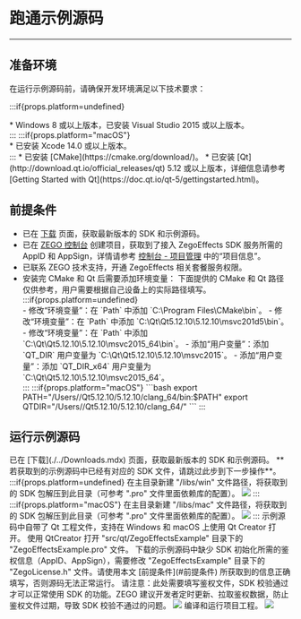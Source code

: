 # 跑通示例源码

---

## 准备环境

在运行示例源码前，请确保开发环境满足以下技术要求：

:::if{props.platform=undefined}
<div>
* Windows 8 或以上版本，已安装 Visual Studio 2015 或以上版本。
</div>
:::
:::if{props.platform="macOS"}
<div>
* 已安装 Xcode 14.0 或以上版本。
</div>
:::
* 已安装 [CMake](https://cmake.org/download/)。
* 已安装 [Qt](http://download.qt.io/official_releases/qt) 5.12 或以上版本，详细信息请参考 [Getting Started with Qt](https://doc.qt.io/qt-5/gettingstarted.html)。

## 前提条件

- 已在 [下载](./../Downloads.mdx) 页面，获取最新版本的 SDK 和示例源码。
- 已在 [ZEGO 控制台](https://console.zego.im) 创建项目，获取到了接入 ZegoEffects SDK 服务所需的 AppID 和 AppSign，详情请参考 [控制台 - 项目管理](https://doc-zh.zego.im/article/12107) 中的“项目信息”。
- 已联系 ZEGO 技术支持，开通 ZegoEffects 相关套餐服务权限。
- 安装完 CMake 和 Qt 后需要添加环境变量：
    <Note title="说明">
    下面提供的 CMake 和 Qt 路径仅供参考，用户需要根据自己设备上的实际路径填写。
    </Note>
    :::if{props.platform=undefined}
    <div>
    - 修改“环境变量”：在 `Path` 中添加 `C:\Program Files\CMake\bin`。
    - 修改“环境变量”：在 `Path` 中添加 `C:\Qt\Qt5.12.10\5.12.10\msvc201d5\bin`。
    - 修改“环境变量”：在 `Path` 中添加 `C:\Qt\Qt5.12.10\5.12.10\msvc2015_64\bin`。
    - 添加“用户变量”：添加 `QT_DIR` 用户变量为 `C:\Qt\Qt5.12.10\5.12.10\msvc2015`。
    - 添加“用户变量”：添加 `QT_DIR_x64` 用户变量为 `C:\Qt\Qt5.12.10\5.12.10\msvc2015_64`。
    </div>
    :::
    :::if{props.platform="macOS"}
    ```bash
    export PATH="/Users/<your-name>/Qt5.12.10/5.12.10/clang_64/bin:$PATH"
    export QTDIR="/Users/<your-name>/Qt5.12.10/5.12.10/clang_64/"
    ```
    :::

## 运行示例源码

<Steps>
<Step title="添加 SDK 资源">
已在 [下载](./../Downloads.mdx) 页面，获取最新版本的 SDK 和示例源码。   
**若获取到的示例源码中已经有对应的 SDK 文件，请跳过此步到下一步操作**。
:::if{props.platform=undefined}
在主目录新建 "/libs/win" 文件路径，将获取到的 SDK 包解压到此目录（可参考 ".pro" 文件里面依赖库的配置）。
<Frame width="512" height="auto" caption=""><img src="https://doc-media.zego.im/sdk-doc/Pics/AI_Vision/SampleCodes/sampleCodes_win_2.png" /></Frame>
:::
:::if{props.platform="macOS"}
在主目录新建 "/libs/mac" 文件路径，将获取到的 SDK 包解压到此目录（可参考 ".pro" 文件里面依赖库的配置）。
<Frame width="512" height="auto" caption=""><img src="https://doc-media.zego.im/sdk-doc/Pics/AI_Vision/SampleCodes/sampleCodes_mac_2.png" /></Frame>
:::
</Step>
<Step title="使用 IDE 打开项目">
示例源码中自带了 Qt 工程文件，支持在 Windows 和 macOS 上使用 Qt Creator 打开。  
使用 QtCreator 打开 "src/qt/ZegoEffectsExample" 目录下的 "ZegoEffectsExample.pro" 文件。
</Step>
<Step title="配置鉴权信息">
下载的示例源码中缺少 SDK 初始化所需的鉴权信息（AppID、AppSign），需要修改 "ZegoEffectsExample" 目录下的 "ZegoLicense.h" 文件。请使用本文 [前提条件](#前提条件) 所获取到的信息正确填写，否则源码无法正常运行。
<Warning>
请注意：此处需要填写鉴权文件，SDK 校验通过才可以正常使用 SDK 的功能。ZEGO 建议开发者定时更新、拉取鉴权数据，防止鉴权文件过期，导致 SDK 校验不通过的问题。
</Warning>
<Frame width="512" height="auto" caption=""><img src="https://doc-media.zego.im/sdk-doc/Pics/ZegoEffects/Qt/effects_enter_license_windows.png" /></Frame>
</Step>
<Step title="编译运行">
编译和运行项目工程。
<Frame width="512" height="auto" caption=""><img src="https://doc-media.zego.im/sdk-doc/Pics/AI_Vision/SampleCodes/open_by_qt.png" /></Frame>
</Step>
</Steps>
